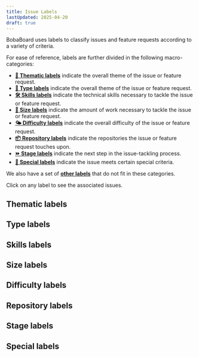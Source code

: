 ```yaml
---
title: Issue Labels
lastUpdated: 2025-04-20
draft: true
---
```



BobaBoard uses labels to classify issues and feature requests according to a
variety of criteria.

For ease of reference, labels are further divided in the following
macro-categories:

- [**🎨 Thematic labels**](#thematic-labels) indicate the overall theme of the
  issue or feature request.
- [**🐞 Type labels**](#type-labels) indicate the overall theme of the issue or
  feature request.
- [**🛠 Skills labels**](#skills-labels) indicate the technical skills necessary
  to tackle the issue or feature request.
- [**🛶 Size labels**](#size-labels) indicate the amount of work necessary to
  tackle the issue or feature request.
- [**🌤 Difficulty labels**](#difficulty-labels) indicate the overall difficulty
  of the issue or feature request.
- [**📦 Repository labels**](#repository-labels) indicate the repositories the
  issue or feature request touches upon.
- [**⏩ Stage labels**](#stage-labels) indicate the next step in the
  issue-tackling process.
- [**🌟 Special labels**](#special-labels) indicate the issue meets certain
  special criteria.

We also have a set of [**other labels**](#other-labels) that do not fit in these
categories.

<Aside type="tip" icon="star">

Click on any label to see the associated issues.

</Aside>

## Thematic labels

## Type labels

## Skills labels

## Size labels

## Difficulty labels

## Repository labels

## Stage labels

## Special labels

